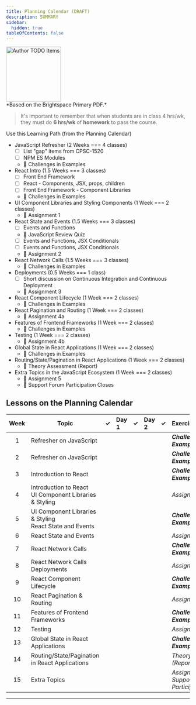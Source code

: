 ```yaml
---
title: Planning Calendar (DRAFT)
description: SUMMARY
sidebar:
  hidden: true
tableOfContents: false
---
```



<Image src={todo} alt="Author TODO Items" class="float-end ml-3" width="150" />
<Aside title="Work-In-Progress (WIP)" type="caution">
*Based on the Brightspace Primary PDF.*
</Aside>


> It's important to remember that when students are in class 4 hrs/wk, they must do **6 hrs/wk** of **homework** to pass the course.

Use this Learning Path (from the Planning Calendar)

- JavaScript Refresher (2 Weeks === 4 classes)
  - [ ] List "gap" items from CPSC-1520
  - [ ] NPM ES Modules
  - 🎉 Challenges in Examples
- React Intro (1.5 Weeks === 3 classes)
  - [ ] Front End Framework
  - [ ] React - Components, JSX, props, children
  - [ ] Front End Framework - Component Libraries
  - 🎉 Challenges in Examples
- UI Component Libraries and Styling Components (1 Week === 2 classes)
  - 🎉 Assignment 1
- React State and Events (1.5 Weeks === 3 classes)
  - [ ] Events and Functions
  - 🎉 JavaScript Review Quiz
  - [ ] Events and Functions, JSX Conditionals
  - [ ] Events and Functions, JSX Conditionals
  - 🎉 Assignment 2
- React Network Calls (1.5 Weeks === 3 classes)
  - 🎉 Challenges in Examples
- Deployments (0.5 Weeks === 1 class)
  - [ ] Short discussion on Continuous Integration and Continuous Deployment
  - 🎉 Assignment 3
- React Component Lifecycle (1 Week === 2 classes)
  - 🎉 Challenges in Examples
- React Pagination and Routing (1 Week === 2 classes)
  - 🎉 Assignment 4a
- Features of Frontend Frameworks (1 Week === 2 classes)
  - 🎉 Challenges in Examples
- Testing (1 Week === 2 classes)
  - 🎉 Assignment 4b
- Global State in React Applications (1 Week === 2 classes)
  - 🎉 Challenges in Examples
- Routing/State/Pagination in React Applications (1 Week === 2 classes)
  - 🎉 Theory Assessment (Report)
- Extra Topics in the JavaScript Ecosystem (1 Week === 2 classes)
  - 🎉 Assignment 5
  - 🎉 Support Forum Participation Closes


## Lessons on the Planning Calendar

| Week | Topic | &check; | Day 1 | &check; | Day 2 | &check; | Exercise/Assignment |
|:----:|-------|--------:|:------|--------:|:------|--------:|:--------------------|
|  1 | Refresher on JavaScript | &nbsp; | <PageLink href="w01-d1" text="JS Refresh - Class Intro" /> | &nbsp; | <PageLink href="w01-d2" text="JS Refresh - Language Fundamentals" /> | &nbsp; | ***Challenges in Examples*** |
|  2 | Refresher on JavaScript | &nbsp; | <PageLink href="w02-d1" text="JS Refresh - NPM ES Modules" /> | &nbsp; | <PageLink href="w02-d2" text="JS Refresh - Wrap Up" /> | &nbsp; | ***Challenges in Examples*** |
|  3 | Introduction to React | &nbsp; | <PageLink href="w03-d1" text="Front end Framework - Full Intro" /> | &nbsp; | <PageLink href="w03-d2" text="React - Components, JSX, Props, Children" /> | &nbsp; | ***Challenges in Examples*** |
|  4 | Introduction to React<br/>UI Component Libraries & Styling | &nbsp; | <PageLink href="w04-d1" text="Front end Framework - Component Libraries" /> | &nbsp; | <PageLink href="w04-d2" text="UI Component Libraries and Styling Components" /> | &nbsp; | *Assignment #1* |
|  5 | UI Component Libraries & Styling<br/>React State and Events | &nbsp; | <PageLink href="w05-d1" text="UI Component Libraries and Styling Components" /> | &nbsp; | <PageLink href="w05-d2" text="React State and Events - Events and Functions" /> | &nbsp; | ***Challenges in Examples*** |
|  6 | React State and Events | &nbsp; | <PageLink href="w06-d1" text="React State and Events - Events and Functions, JSX Conditionals" /> | &nbsp; | <PageLink href="w06-d2" text="React State and Events - Events and Functions, JSX Conditionals" /> | &nbsp; | *Assignment #2* |
|  7 | React Network Calls | &nbsp; | <PageLink href="w07-d1" text="React Network Calls" /> | &nbsp; | <PageLink href="w07-d2" text="React Network Calls" /> | &nbsp; | ***Challenges in Examples*** |
|  8 | React Network Calls<br/>Deployments | &nbsp; | <PageLink href="w08-d1" text="React Network Calls" /> | &nbsp; | <PageLink href="w08-d2" text="Deployments, Short discussion on Continuous Integration and Continuous Deployments" /> | &nbsp; | *Assignment #3* |
|  9 | React Component Lifecycle | &nbsp; |  | &nbsp; |  | &nbsp; | ***Challenges in Examples*** |
| 10 | React Pagination & Routing | &nbsp; |  | &nbsp; |  | &nbsp; | *Assignment #4a* |
| 11 | Features of Frontend Frameworks | &nbsp; |  | &nbsp; |  | &nbsp; | ***Challenges in Examples*** |
| 12 | Testing | &nbsp; |  | &nbsp; |  | &nbsp; | *Assignment #4b* |
| 13 | Global State in React Applications | &nbsp; |  | &nbsp; |  | &nbsp; | ***Challenges in Examples*** |
| 14 | Routing/State/Pagination in React Applications | &nbsp; |  | &nbsp; |  | &nbsp; | *Theory Assessment (Report)* |
| 15 | Extra Topics | &nbsp; |  | &nbsp; |  | &nbsp; | *Assignment #5*<br/>*Support Forum Participation Closes* |

----

